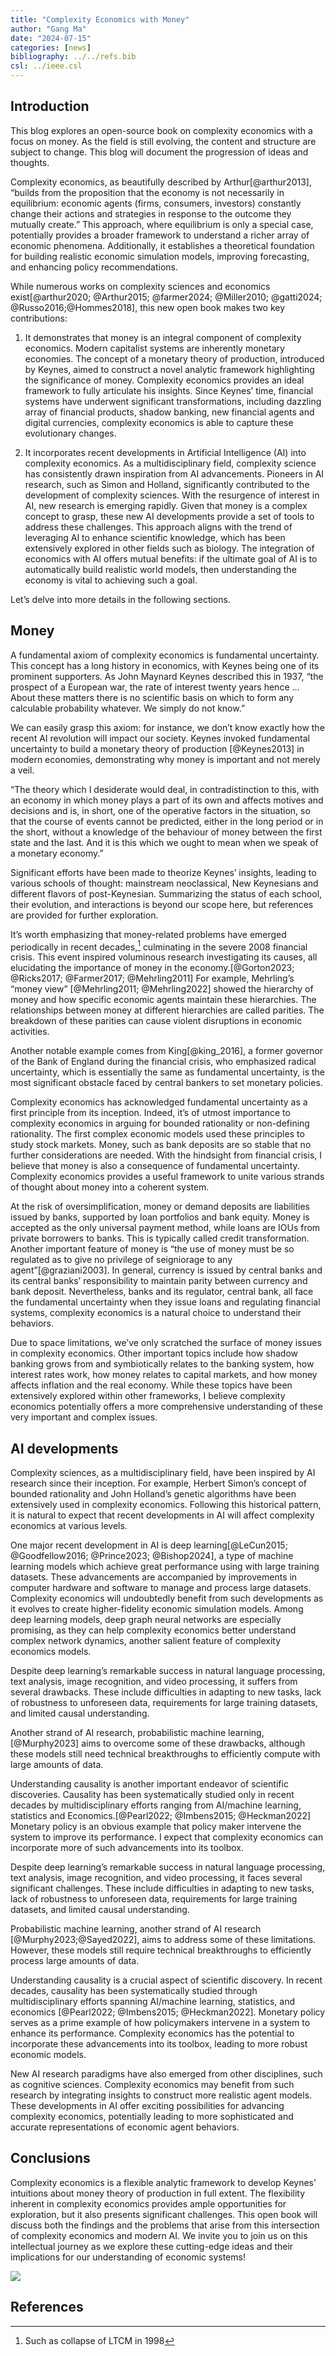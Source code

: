 ```yaml
---
title: "Complexity Economics with Money"
author: "Gang Ma"
date: "2024-07-15"
categories: [news]
bibliography: ../../refs.bib
csl: ../ieee.csl
---
```


## Introduction

This blog explores an open-source book on complexity economics with a focus on money. As the field is still evolving, the content and structure are subject to change. This blog will document the progression of ideas and thoughts.

Complexity economics, as beautifully described by Arthur[@arthur2013], "builds from the proposition that the economy is not necessarily in equilibrium: economic agents (firms, consumers, investors) constantly change their actions and strategies in response to the outcome they mutually create." This approach, where equilibrium is only a special case, potentially provides a broader framework to understand a richer array of economic phenomena. Additionally, it establishes a theoretical foundation for building realistic economic simulation models, improving forecasting, and enhancing policy recommendations.

While numerous works on complexity sciences and economics exist[@arthur2020; @Arthur2015; @farmer2024; @Miller2010; @gatti2024; @Russo2016;@Hommes2018], this new open book makes two key contributions:

1.  It demonstrates that money is an integral component of complexity economics. Modern capitalist systems are inherently monetary economies. The concept of a monetary theory of production, introduced by Keynes, aimed to construct a novel analytic framework highlighting the significance of money. Complexity economics provides an ideal framework to fully articulate his insights. Since Keynes' time, financial systems have underwent significant transformations, including dazzling array of financial products, shadow banking, new financial agents and digital currencies, complexity economics is able to capture these evolutionary changes.

2.  It incorporates recent developments in Artificial Intelligence (AI) into complexity economics. As a multidisciplinary field, complexity science has consistently drawn inspiration from AI advancements. Pioneers in AI research, such as Simon and Holland, significantly contributed to the development of complexity sciences. With the resurgence of interest in AI, new research is emerging rapidly. Given that money is a complex concept to grasp, these new AI developments provide a set of tools to address these challenges. This approach aligns with the trend of leveraging AI to enhance scientific knowledge, which has been extensively explored in other fields such as biology. The integration of economics with AI offers mutual benefits: if the ultimate goal of AI is to automatically build realistic world models, then understanding the economy is vital to achieving such a goal.

Let's delve into more details in the following sections.

## Money

A fundamental axiom of complexity economics is fundamental uncertainty. This concept has a long history in economics, with Keynes being one of its prominent supporters. As John Maynard Keynes described this in 1937, “the prospect of a European war, the rate of interest twenty years hence ... About these matters there is no scientific basis on which to form any calculable probability whatever. We simply do not know.”

We can easily grasp this axiom: for instance, we don't know exactly how the recent AI revolution will impact our society. Keynes invoked fundamental uncertainty to build a monetary theory of production [@Keynes2013] in modern economies, demonstrating why money is important and not merely a veil.

"The theory which I desiderate would deal, in contradistinction to this, with an economy in which money plays a part of its own and affects motives and decisions and is, in short, one of the operative factors in the situation, so that the course of events cannot be predicted, either in the long period or in the short, without a knowledge of the behaviour of money between the first state and the last. And it is this which we ought to mean when we speak of a monetary economy."

Significant efforts have been made to theorize Keynes' insights, leading to various schools of thought: mainstream neoclassical, New Keynesians and different flavors of post-Keynesian. Summarizing the status of each school, their evolution, and interactions is beyond our scope here, but references are provided for further exploration.

It's worth emphasizing that money-related problems have emerged periodically in recent decades,[^1] culminating in the severe 2008 financial crisis. This event inspired voluminous research investigating its causes, all elucidating the importance of money in the economy.[@Gorton2023; @Ricks2017; @Farmer2017; @Mehrling2011] For example, Mehrling's "money view" [@Mehrling2011; @Mehrling2022] showed the hierarchy of money and how specific economic agents maintain these hierarchies. The relationships between money at different hierarchies are called parities. The breakdown of these parities can cause violent disruptions in economic activities.

[^1]: Such as collapse of LTCM in 1998

Another notable example comes from King[@king_2016], a former governor of the Bank of England during the financial crisis, who emphasized radical uncertainty, which is essentially the same as fundamental uncertainty, is the most significant obstacle faced by central bankers to set monetary policies.

Complexity economics has acknowledged fundamental uncertainty as a first principle from its inception. Indeed, it's of utmost importance to complexity economics in arguing for bounded rationality or non-defining rationality. The first complex economic models used these principles to study stock markets. Money, such as bank deposits are so stable that no further considerations are needed. With the hindsight from financial crisis, I believe that money is also a consequence of fundamental uncertainty. Complexity economics provides a useful framework to unite various strands of thought about money into a coherent system.

At the risk of oversimplification, money or demand deposits are liabilities issued by banks, supported by loan portfolios and bank equity. Money is accepted as the only universal payment method, while loans are IOUs from private borrowers to banks. This is typically called credit transformation. Another important feature of money is "the use of money must be so regulated as to give no privilege of seigniorage to any agent"[@graziani2003]. In general, currency is issued by central banks and its central banks' responsibility to maintain parity between currency and bank deposit. Nevertheless, banks and its regulator, central bank, all face the fundamental uncertainty when they issue loans and regulating financial systems, complexity economics is a natural choice to understand their behaviors.

Due to space limitations, we've only scratched the surface of money issues in complexity economics. Other important topics include how shadow banking grows from and symbiotically relates to the banking system, how interest rates work, how money relates to capital markets, and how money affects inflation and the real economy. While these topics have been extensively explored within other frameworks, I believe complexity economics potentially offers a more comprehensive understanding of these very important and complex issues.

## AI developments

Complexity sciences, as a multidisciplinary field, have been inspired by AI research since their inception. For example, Herbert Simon's concept of bounded rationality and John Holland's genetic algorithms have been extensively used in complexity economics. Following this historical pattern, it is natural to expect that recent developments in AI will affect complexity economics at various levels.

One major recent development in AI is deep learning[@LeCun2015; @Goodfellow2016; @Prince2023; @Bishop2024], a type of machine learning models which achieve great performance using with large training datasets. These advancements are accompanied by improvements in computer hardware and software to manage and process large datasets. Complexity economics will undoubtedly benefit from such developments as it evolves to create higher-fidelity economic simulation models. Among deep learning models, deep graph neural networks are especially promising, as they can help complexity economics better understand complex network dynamics, another salient feature of complexity economics models.

Despite deep learning's remarkable success in natural language processing, text analysis, image recognition, and video processing, it suffers from several drawbacks. These include difficulties in adapting to new tasks, lack of robustness to unforeseen data, requirements for large training datasets, and limited causal understanding.

Another strand of AI research, probabilistic machine learning,[@Murphy2023] aims to overcome some of these drawbacks, although these models still need technical breakthroughs to efficiently compute with large amounts of data.

Understanding causality is another important endeavor of scientific discoveries. Causality has been systematically studied only in recent decades by multidisciplinary efforts ranging from AI/machine learning, statistics and Economics.[@Pearl2022; @Imbens2015; @Heckman2022] Monetary policy is an obvious example that policy maker intervene the system to improve its performance. I expect that complexity economics can incorporate more of such advancements into its toolbox.

Despite deep learning's remarkable success in natural language processing, text analysis, image recognition, and video processing, it faces several significant challenges. These include difficulties in adapting to new tasks, lack of robustness to unforeseen data, requirements for large training datasets, and limited causal understanding.

Probabilistic machine learning, another strand of AI research [@Murphy2023;@Sayed2022], aims to address some of these limitations. However, these models still require technical breakthroughs to efficiently process large amounts of data.

Understanding causality is a crucial aspect of scientific discovery. In recent decades, causality has been systematically studied through multidisciplinary efforts spanning AI/machine learning, statistics, and economics \[\@Pearl2022; \@Imbens2015; \@Heckman2022\]. Monetary policy serves as a prime example of how policymakers intervene in a system to enhance its performance. Complexity economics has the potential to incorporate these advancements into its toolbox, leading to more robust economic models.

New AI research paradigms have also emerged from other disciplines, such as cognitive sciences. Complexity economics may benefit from such research by integrating insights to construct more realistic agent models. These developments in AI offer exciting possibilities for advancing complexity economics, potentially leading to more sophisticated and accurate representations of economic agent behaviors.

## Conclusions

Complexity economics is a flexible analytic framework to develop Keynes' intuitions about money theory of production in full extent. The flexibility inherent in complexity economics provides ample opportunities for exploration, but it also presents significant challenges. This open book will discuss both the findings and the problems that arise from this intersection of complexity economics and modern AI. We invite you to join us on this intellectual journey as we explore these cutting-edge ideas and their implications for our understanding of economic systems!

![](thumbnail.jpg)

## References
